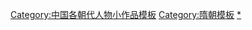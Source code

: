 {{asbox
|image=Sui Yangdi Tang.jpg
|name=Template:隋朝人小作品
|subject=关于[[隋朝]][[:Category:隋朝人|人物]]的
|category=隋朝人物小作品
}}<noinclude>
[[Category:中国各朝代人物小作品模板]]
[[Category:隋朝模板]]
[[Category:隋朝人物小作品|*]]
</noinclude>